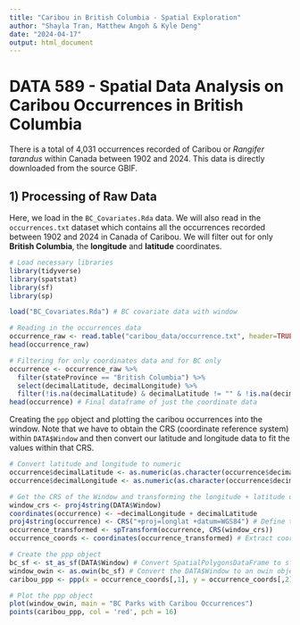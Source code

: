 ```yaml
---
title: "Caribou in British Columbia - Spatial Exploration"
author: "Shayla Tran, Matthew Angoh & Kyle Deng"
date: "2024-04-17"
output: html_document
---
```


# DATA 589 - Spatial Data Analysis on Caribou Occurrences in British Columbia

There is a total of 4,031 occurrences recorded of Caribou or *Rangifer tarandus* within Canada between 1902 and 2024. This data is directly downloaded from the source GBIF.

## 1) Processing of Raw Data

Here, we load in the `BC_Covariates.Rda` data. We will also read in the `occurrences.txt` dataset which contains all the occurrences recorded between 1902 and 2024 in Canada of Caribou. We will filter out for only **British Columbia**, the **longitude** and **latitude** coordinates. 

```r
# Load necessary libraries
library(tidyverse)
library(spatstat)
library(sf)
library(sp)
```

```r
load("BC_Covariates.Rda") # BC covariate data with window

# Reading in the occurrences data
occurrence_raw <- read.table("caribou_data/occurrence.txt", header=TRUE, sep="\t", stringsAsFactors=FALSE, fill=TRUE)
head(occurrence_raw)

# Filtering for only coordinates data and for BC only
occurrence <- occurrence_raw %>% 
  filter(stateProvince == "British Columbia") %>% 
  select(decimalLatitude, decimalLongitude) %>% 
  filter(!is.na(decimalLatitude) & decimalLatitude != "" & !is.na(decimalLongitude) & decimalLongitude != "") # Dropping the rows with empty coordinate values
head(occurrence) # Final dataframe of just the coordinate data
```

Creating the `ppp` object and plotting the caribou occurrences into the window. Note that we have to obtain the CRS (coordinate reference system) within `DATA$Window` and then convert our latitude and longitude data to fit the values within that CRS.

```r
# Convert latitude and longitude to numeric
occurrence$decimalLatitude <- as.numeric(as.character(occurrence$decimalLatitude))
occurrence$decimalLongitude <- as.numeric(as.character(occurrence$decimalLongitude))

# Get the CRS of the Window and transforming the longitude + latitude data into the same CRS as DATA$Window
window_crs <- proj4string(DATA$Window)
coordinates(occurrence) <- ~decimalLongitude + decimalLatitude
proj4string(occurrence) <- CRS("+proj=longlat +datum=WGS84") # Define the CRS for the occurrence data as WGS 84
occurrence_transformed <- spTransform(occurrence, CRS(window_crs))
occurrence_coords <- coordinates(occurrence_transformed) # Extract coordinates from the transformed SpatialPoints object

# Create the ppp object
bc_sf <- st_as_sf(DATA$Window) # Convert SpatialPolygonsDataFrame to sf object
window_owin <- as.owin(bc_sf) # Convert the DATA$Window to an owin object
caribou_ppp <- ppp(x = occurrence_coords[,1], y = occurrence_coords[,2], window = window_owin)

# Plot the ppp object
plot(window_owin, main = "BC Parks with Caribou Occurrences")
points(caribou_ppp, col = 'red', pch = 16)
```

```r


```

